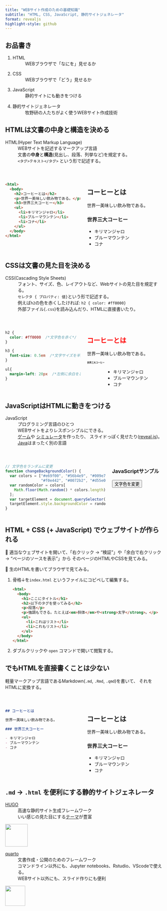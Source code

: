 ```yaml
---
title: "WEBサイト作成のための基礎知識"
subtitle: "HTML, CSS, JavaScript, 静的サイトジェネレータ"
format: revealjs
highlight-style: github
---
```



## お品書き

1. HTML
  : WEBブラウザで「なにを」見せるか

1. CSS
  : WEBブラウザで「どう」見せるか

1. JavaScript
  : 静的サイトにも動きをつける

1. 静的サイトジェネレータ
  : 牧野研の人たちがよく使うWEBサイト作成技術


## HTMLは文書の中身と構造を決める

HTML(Hyper Text Markup Language)
: WEBサイトを記述するマークアップ言語
: 文書の**中身**と**構造**(見出し、段落、列挙など)を規定する。
: `<タグ>テキスト</タグ>` という形で記述する。

<br>

:::: {.columns}

::: {.column width="50%"}
```html
<html>
  <body>
    <h2>コーヒーとは</h2>
    <p>世界一美味しい飲み物である。</p>
    <h3>世界三大コーヒー</h3>
    <ul>
      <li>キリマンジャロ</li>
      <li>ブルーマウンテン</li>
      <li>コナ</li>
    </ul>
  </body>
</html>
```
:::

::: {.column width="50%"}

<html>
  <body>
    <h2>コーヒーとは</h2>
    <p>世界一美味しい飲み物である。</p>
    <h3>世界三大コーヒー</h3>
    <ul>
      <li>キリマンジャロ</li>
      <li>ブルーマウンテン</li>
      <li>コナ</li>
    </ul>
  </body>
</html>

:::

::::


## CSSは文書の見た目を決める

CSS(Cascading Style Sheets)
: フォント、サイズ、色、レイアウトなど、Webサイトの見た目を規定する。
: `セレクタ { プロパティ: 値}`という形で記述する。<br>
  例えば`h2`の色を赤くしたければ: `h2 { color: #ff0000}`
: 外部ファイル(`.css`)を読み込んだり、HTMLに直接書いたり。

<br>

:::: {.columns}

::: {.column width="50%"}
```css
h2 {
  color: #ff0000  /*文字色を赤く*/
}

h3 {
  font-size: 0.5em  /*文字サイズを半分に*/
}

ul{
  margin-left: 20px  /*左側に余白をとる*/
}
```
:::

::: {.column width="50%"}

<html>
  <body>
    <h2 style="color: #ff0000">コーヒーとは</h2>
    <p>世界一美味しい飲み物である。</p>
    <h3 style="font-size: 0.5em">世界三大コーヒー</h3>
    <ul style="margin-left: 60px">
      <li>キリマンジャロ</li>
      <li>ブルーマウンテン</li>
      <li>コナ</li>
    </ul>
  </body>
</html>

:::

::::


## JavaScriptはHTMLに動きをつける

JavaScript
: プログラミング言語のひとつ
: WEBサイトをよりレスポンシブルにできる。
: [ゲーム](https://ymat2.github.io/randomotion/)や
[シミュレータ](https://heavywatal.github.io/driftr.js/)を作ったり、
スライドっぽく見せたり([reveal.js](https://revealjs.com/))。
: [Java](https://www.java.com/ja/)はまったく別の言語

<br>

:::: {.columns}

::: {.column width="66%"}
```js
// 文字色をランダムに変更
function changeBackgroundColor() {
  var colors = ["#e69f00", "#56b4e9", "#009e73",
                "#f0e442", "#0072b2", "#d55e00"];
  var randomColor = colors[
    Math.floor(Math.random() * colors.length)
  ];
  var targetElement = document.querySelector("h3.sample");
  targetElement.style.backgroundColor = randomColor;
}
```
:::

::: {.column width="33%"}

<html>
<body>
  <h3 class="sample">JavaScriptサンプル</h3>
  <button onclick="changeBackgroundColor()">文字色を変更</button>

  <script>
    function changeBackgroundColor() {
      var colors = ["#e69f00", "#56b4e9", "#009e73", "#f0e442", "#0072b2", "#d55e00"];
      var randomColor = colors[Math.floor(Math.random() * colors.length)];
      var targetElement = document.querySelector("h3.sample");
      targetElement.style.color = randomColor;
    }
  </script>
</body>
</html>

:::

::::


## HTML + CSS (+ JavaScript) でウェブサイトが作られる

🔰  適当なウェブサイトを開いて、「右クリック → "検証"」や「余白で右クリック → "ページのソースを表示"」から
そのページのHTMLやCSSを見てみる。

🔰  生のHTMLを書いてブラウザで見てみる。

1. 骨格↓を`index.html` というファイルにコピペして編集する。

    ```html
    <html>
      <body>
        <h1>ここにタイトル</h1>
        <h2>以下のタグを使ってみる</h2>
        <p>段落</p>
        <p>強調もできる。たとえば<em>斜体</em>や<strong>太字</strong>。</p>
        <ul>
          <li>これはリスト</li>
          <li>これもリスト</li>
        </ul>
      </body>
    </html>
    ```

2. ダブルクリックや `open` コマンドで開いて閲覧する。


## でもHTMLを直接書くことは少ない

軽量マークアップ言語であるMarkdown(`.md`, `.Rmd`, `.qmd`)を書いて、
それをHTMLに変換する。

<br>

:::: {.columns}

::: {.column width="50%"}
```md
## コーヒーとは

世界一美味しい飲み物である。

### 世界三大コーヒー

- キリマンジャロ
- ブルーマウンテン
- コナ

```
:::

::: {.column width="50%"}

<html>
  <body>
    <h2>コーヒーとは</h2>
    <p>世界一美味しい飲み物である。</p>
    <h3>世界三大コーヒー</h3>
    <ul>
      <li>キリマンジャロ</li>
      <li>ブルーマウンテン</li>
      <li>コナ</li>
    </ul>
  </body>
</html>

:::

::::


## `.md` → `.html` を便利にする静的サイトジェネレータ

[HUGO](https://gohugo.io/)
: 高速な静的サイト生成フレームワーク
: いい感じの見た目にする[テーマ](https://themes.gohugo.io/)が豊富

![](https://d33wubrfki0l68.cloudfront.net/c38c7334cc3f23585738e40334284fddcaf03d5e/2e17c/images/hugo-logo-wide.svg){height="72"}


[quarto](https://quarto.org/)
: 文書作成・公開のためのフレームワーク
: コマンドライン以外にも、Jupyter notebooks、Rstudio、VScodeで使える。
: WEBサイト以外にも、スライド作りにも便利

![](https://quarto.org/quarto.png){height="64"}
